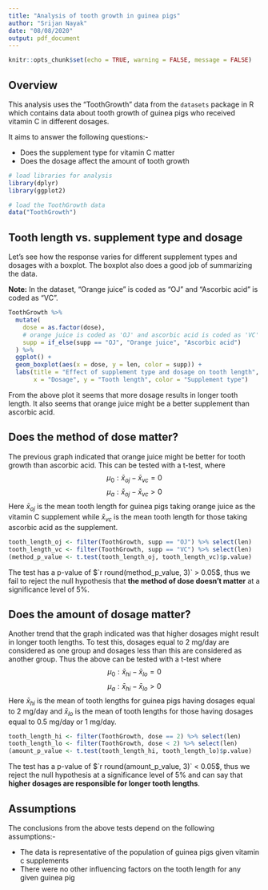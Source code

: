 ```yaml
---
title: "Analysis of tooth growth in guinea pigs"
author: "Srijan Nayak"
date: "08/08/2020"
output: pdf_document
---
```


```r
knitr::opts_chunk$set(echo = TRUE, warning = FALSE, message = FALSE)
```

## Overview

This analysis uses the "ToothGrowth" data from the `datasets` package in R which
contains data about tooth growth of guinea pigs who received vitamin C
in different dosages.

It aims to answer the following questions:-

  * Does the supplement type for vitamin C matter
  * Does the dosage affect the amount of tooth growth

```r
# load libraries for analysis
library(dplyr)
library(ggplot2)
```

```r
# load the ToothGrowth data
data("ToothGrowth")
```

## Tooth length vs. supplement type and dosage

Let's see how the response varies for different supplement types and dosages
with a boxplot. The boxplot also does a good job of summarizing the data.

**Note:** In the dataset, "Orange juice" is coded as "OJ" and "Ascorbic acid" is
coded as "VC".

```r
ToothGrowth %>%
  mutate(
    dose = as.factor(dose),
    # orange juice is coded as 'OJ' and ascorbic acid is coded as 'VC'
    supp = if_else(supp == "OJ", "Orange juice", "Ascorbic acid")
  ) %>%
  ggplot() +
  geom_boxplot(aes(x = dose, y = len, color = supp)) +
  labs(title = "Effect of supplement type and dosage on tooth length",
       x = "Dosage", y = "Tooth length", color = "Supplement type")
```

From the above plot it seems that more dosage results in longer tooth length. It
also seems that orange juice might be a better supplement than ascorbic acid.

## Does the method of dose matter?

The previous graph indicated that orange juice might be better for tooth growth
than ascorbic acid. This can be tested with a t-test, where
$$
\mu_0: \bar{x}_{oj} - \bar{x}_{vc} = 0
$$
$$
\mu_a: \bar{x}_{oj} - \bar{x}_{vc} > 0
$$
Here $\bar{x}_{oj}$ is the mean tooth length for guinea pigs taking orange juice
as the vitamin C supplement while $\bar{x}_{vc}$ is the mean tooth length for
those taking ascorbic acid as the supplement.

```r
tooth_length_oj <- filter(ToothGrowth, supp == "OJ") %>% select(len)
tooth_length_vc <- filter(ToothGrowth, supp == "VC") %>% select(len)
(method_p_value <- t.test(tooth_length_oj, tooth_length_vc)$p.value)
```

The test has a p-value of $`r round(method_p_value, 3)` > 0.05$, thus we fail to
reject the null hypothesis that **the method of dose doesn't matter** at a
significance level of 5%.

## Does the amount of dosage matter?

Another trend that the graph indicated was that higher dosages might result in
longer tooth lengths. To test this, dosages equal to 2 mg/day are considered as
one group and dosages less than this are considered as another group.
Thus the above can be tested with a t-test where
$$
\mu_0: \bar{x}_{hi} - \bar{x}_{lo} = 0
$$
$$
\mu_a: \bar{x}_{hi} - \bar{x}_{lo} > 0
$$
Here $\bar{x}_{hi}$ is the mean of tooth lengths for guinea pigs having dosages
equal to 2 mg/day and $\bar{x}_{lo}$ is the mean of tooth lengths for
those having dosages equal to 0.5 mg/day or 1 mg/day.

```r
tooth_length_hi <- filter(ToothGrowth, dose == 2) %>% select(len)
tooth_length_lo <- filter(ToothGrowth, dose < 2) %>% select(len)
(amount_p_value <- t.test(tooth_length_hi, tooth_length_lo)$p.value)
```

The test has a p-value of $`r round(amount_p_value, 3)` < 0.05$, thus we reject
the null hypothesis at a significance level of 5% and can say that **higher
dosages are responsible for longer tooth lengths**.

## Assumptions

The conclusions from the above tests depend on the following assumptions:-

  * The data is representative of the population of guinea pigs given vitamin c
  supplements
  * There were no other influencing factors on the tooth length for any given
  guinea pig
